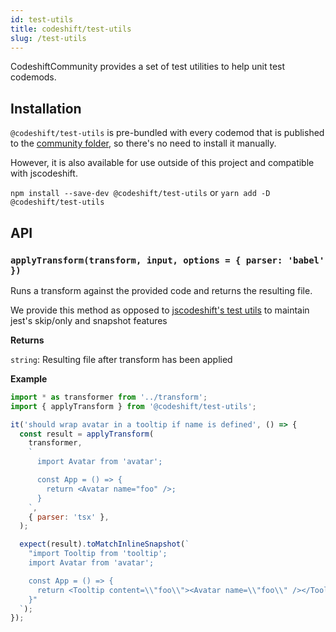 ```yaml
---
id: test-utils
title: codeshift/test-utils
slug: /test-utils
---
```


CodeshiftCommunity provides a set of test utilities to help unit test codemods.

## Installation

`@codeshift/test-utils` is pre-bundled with every codemod that is published to the [community folder](https://github.com/CodeshiftCommunity/CodeshiftCommunity/tree/main/community),
so there's no need to install it manually.

However, it is also available for use outside of this project and compatible with jscodeshift.

`npm install --save-dev @codeshift/test-utils` or `yarn add -D @codeshift/test-utils`

## API

### `applyTransform(transform, input, options = { parser: 'babel' })`

Runs a transform against the provided code and returns the resulting file.

We provide this method as opposed to [jscodeshift's test utils](https://github.com/facebook/jscodeshift#unit-testing) to maintain jest's skip/only and snapshot features

**Returns**

`string`: Resulting file after transform has been applied

**Example**

```jsx
import * as transformer from '../transform';
import { applyTransform } from '@codeshift/test-utils';

it('should wrap avatar in a tooltip if name is defined', () => {
  const result = applyTransform(
    transformer,
    `
      import Avatar from 'avatar';

      const App = () => {
        return <Avatar name="foo" />;
      }
    `,
    { parser: 'tsx' },
  );

  expect(result).toMatchInlineSnapshot(`
    "import Tooltip from 'tooltip';
    import Avatar from 'avatar';

    const App = () => {
      return <Tooltip content=\\"foo\\"><Avatar name=\\"foo\\" /></Tooltip>;
    }"
  `);
});
```
